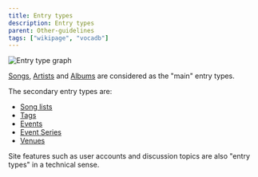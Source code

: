 ```yaml
---
title: Entry types
description: Entry types
parent: Other-guidelines
tags: ["wikipage", "vocadb"]
---
```


![Entry type graph](public/images/entry_type_graph.png "Entry type graph")

[Songs](/docs/songs), [Artists](/docs/artists) and [Albums](/docs/albums) are considered as the "main" entry types.

The secondary entry types are:
- [Song lists](/docs/secondary-entry-types/song-lists)
- [Tags](/docs/secondary-entry-types/tags)
- [Events](/docs/secondary-entry-types/events)
- [Event Series](/docs/secondary-entry-types/event-series)
- [Venues](/docs/secondary-entry-types/venues)

Site features such as user accounts and discussion topics are also "entry types" in a technical sense.

